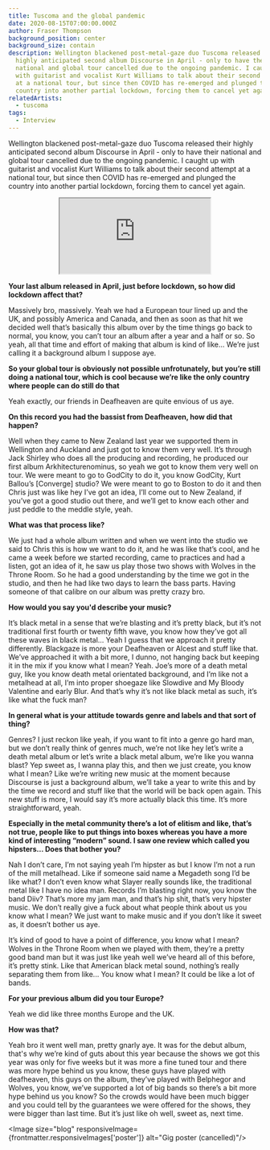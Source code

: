 ```yaml
---
title: Tuscoma and the global pandemic
date: 2020-08-15T07:00:00.000Z
author: Fraser Thompson
background_position: center
background_size: contain
description: Wellington blackened post-metal-gaze duo Tuscoma released their
  highly anticipated second album Discourse in April - only to have their
  national and global tour cancelled due to the ongoing pandemic. I caught up
  with guitarist and vocalist Kurt Williams to talk about their second attempt
  at a national tour, but since then COVID has re-emerged and plunged the
  country into another partial lockdown, forcing them to cancel yet again.
relatedArtists:
  - tuscoma
tags:
  - Interview
---
```



Wellington blackened post-metal-gaze duo Tuscoma released their highly anticipated second album Discourse in April - only to have their national and global tour cancelled due to the ongoing pandemic. I caught up with guitarist and vocalist Kurt Williams to talk about their second attempt at a national tour, but since then COVID has re-emerged and plunged the country into another partial lockdown, forcing them to cancel yet again.

<center><iframe style={{ border: 0, width: '350px', height: '470px' }} src="https://bandcamp.com/EmbeddedPlayer/album=1436212126/size=large/bgcol=ffffff/linkcol=0687f5/tracklist=false/transparent=true/" seamless><a href="http://tuscoma.bandcamp.com/album/discourse-2">Discourse by Tuscoma</a></iframe></center>

**Your last album released in April, just before lockdown, so how did lockdown affect that?**

Massively bro, massively. Yeah we had a European tour lined up and the UK, and possibly America and Canada, and then as soon as that hit we decided well that’s basically this album over by the time things go back to normal, you know, you can’t tour an album after a year and a half or so. So yeah, all that time and effort of making that album is kind of like… We’re just calling it a background album I suppose aye.

**So your global tour is obviously not possible unfrotunately, but you’re still doing a national tour, which is cool because we’re like the only country where people can do still do that**

Yeah exactly, our friends in Deafheaven are quite envious of us aye.

**On this record you had the bassist from Deafheaven, how did that happen?**

Well when they came to New Zealand last year we supported them in Wellington and Auckland and just got to know them very well. It’s through Jack Shirley who does all the producing and recording, he produced our first album Arkhitecturenominus, so yeah we got to know them very well on tour. We were meant to go to GodCity to do it, you know GodCity, Kurt Ballou’s [Converge] studio? We were meant to go to Boston to do it and then Chris just was like hey I’ve got an idea, I’ll come out to New Zealand, if you’ve got a good studio out there, and we’ll get to know each other and just peddle to the meddle style, yeah.

**What was that process like?**

We just had a whole album written and when we went into the studio we said to Chris this is how we want to do it, and he was like that’s cool, and he came a week before we started recording, came to practices and had a listen, got an idea of it, he saw us play those two shows with Wolves in the Throne Room. So he had a good understanding by the time we got in the studio, and then he had like two days to learn the bass parts. Having someone of that calibre on our album was pretty crazy bro.

**How would you say you'd describe your music?**

It’s black metal in a sense that we’re blasting and it’s pretty black, but it’s not traditional first fourth or twenty fifth wave, you know how they’ve got all these waves in black metal… Yeah I guess that we approach it pretty differently. Blackgaze is more your Deafheaven or Alcest and stuff like that. We’ve approached it with a bit more, I dunno, not hanging back but keeping it in the mix if you know what I mean? Yeah. Joe’s more of a death metal guy, like you know death metal orientated background, and I’m like not a metalhead at all, I’m into proper shoegaze like Slowdive and My Bloody Valentine and early Blur. And that’s why it’s not like black metal as such, it’s like what the fuck man?

**In general what is your attitude towards genre and labels and that sort of thing?**

Genres? I just reckon like yeah, if you want to fit into a genre go hard man, but we don’t really think of genres much, we’re not like hey let’s write a death metal album or let’s write a black metal album, we’re like you wanna blast? Yep sweet as, I wanna play this, and then we just create, you know what I mean? Like we’re writing new music at the moment because Discourse is just a background album, we’ll take a year to write this and by the time we record and stuff like that the world will be back open again. This new stuff is more, I would say it’s more actually black this time. It’s more straightforward, yeah.

**Especially in the metal community there’s a lot of elitism and like, that’s not true, people like to put things into boxes whereas you have a more kind of interesting “modern” sound. I saw one review which called you hipsters… Does that bother you?**

Nah I don’t care, I’m not saying yeah I’m hipster as but I know I’m not a run of the mill metalhead. Like if someone said name a Megadeth song I’d be like what? I don’t even know what Slayer really sounds like, the traditional metal like I have no idea man. Records I’m blasting right now, you know the band Diiv? That’s more my jam man, and that’s hip shit, that’s very hipster music. We don’t really give a fuck about what people think about us you know what I mean? We just want to make music and if you don’t like it sweet as, it doesn’t bother us aye.

It’s kind of good to have a point of difference, you know what I mean? Wolves in the Throne Room when we played with them, they’re a pretty good band man but it was just like yeah well we’ve heard all of this before, it’s pretty stink. Like that American black metal sound, nothing’s really separating them from like... You know what I mean? It could be like a lot of bands.

**For your previous album did you tour Europe?**

Yeah we did like three months Europe and the UK.

**How was that?**

Yeah bro it went well man, pretty gnarly aye. It was for the debut album, that's why we’re kind of guts about this year because the shows we got this year was only for five weeks but it was more a fine tuned tour and there was more hype behind us you know, these guys have played with deafheaven, this guys on the album, they’ve played with Belphegor and Wolves, you know, we’ve supported a lot of big bands so there’s a bit more hype behind us you know? So the crowds would have been much bigger and you could tell by the guarantees we were offered for the shows, they were bigger than last time. But it’s just like oh well, sweet as, next time.

<Image size="blog" responsiveImage={frontmatter.responsiveImages['poster']} alt="Gig poster (cancelled)"/>

